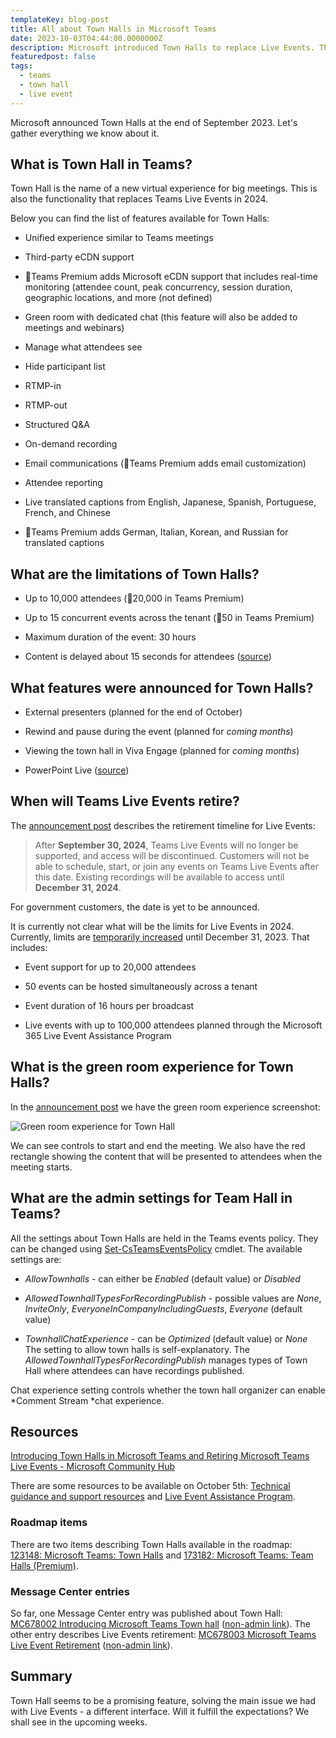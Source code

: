 ```yaml
---
templateKey: blog-post
title: All about Town Halls in Microsoft Teams
date: 2023-10-03T04:44:00.0000000Z
description: Microsoft introduced Town Halls to replace Live Events. This article gathers everything we know about the new functionality in Microsoft Teams.
featuredpost: false
tags:
  - teams
  - town hall
  - live event
---
```


Microsoft announced Town Halls at the end of September 2023. Let's gather everything we know about it.

## What is Town Hall in Teams?

Town Hall is the name of a new virtual experience for big meetings. This is also the functionality that replaces Teams Live Events in 2024.

Below you can find the list of features available for Town Halls:

* Unified experience similar to Teams meetings
* Third-party eCDN support

* 💎Teams Premium adds Microsoft eCDN support that includes real-time monitoring (attendee count, peak concurrency, session duration, geographic locations, and more (not defined)
* Green room with dedicated chat (this feature will also be added to meetings and webinars)

* Manage what attendees see
* Hide participant list

* RTMP-in
* RTMP-out

* Structured Q&A
* On-demand recording

* Email communications (💎Teams Premium adds email customization)
* Attendee reporting

* Live translated captions from English, Japanese, Spanish, Portuguese, French, and Chinese
* 💎Teams Premium adds German, Italian, Korean, and Russian for translated captions 

## What are the limitations of Town Halls?

* Up to 10,000 attendees (💎20,000 in Teams Premium)
* Up to 15 concurrent events across the tenant (💎50 in Teams Premium)

* Maximum duration of the event: 30 hours
* Content is delayed about 15 seconds for attendees ([source](https://techcommunity.microsoft.com/t5/microsoft-teams-blog/introducing-town-halls-in-microsoft-teams-and-retiring-microsoft/bc-p/3941292/highlight/true#M13195))

## What features were announced for Town Halls?

* External presenters (planned for the end of October)
* Rewind and pause during the event (planned for *coming months*)

* Viewing the town hall in Viva Engage (planned for *coming months*)
* PowerPoint Live ([source](https://techcommunity.microsoft.com/t5/microsoft-teams-blog/introducing-town-halls-in-microsoft-teams-and-retiring-microsoft/bc-p/3941101/highlight/true#M13191))

## When will Teams Live Events retire?

The [announcement post](https://techcommunity.microsoft.com/t5/microsoft-teams-blog/introducing-town-halls-in-microsoft-teams-and-retiring-microsoft/ba-p/3925739) describes the retirement timeline for Live Events:

> After **September 30, 2024**, Teams Live Events will no longer be supported, and access will be discontinued. Customers will not be able to schedule, start, or join any events on Teams Live Events after this date. Existing recordings will be available to access until **December 31, 2024**.

For government customers, the date is yet to be announced.

It is currently not clear what will be the limits for Live Events in 2024. Currently, limits are [temporarily increased](https://aka.ms/Stream/Blog/LiveEventOptions) until December 31, 2023. That includes:

* Event support for up to 20,000 attendees
* 50 events can be hosted simultaneously across a tenant

* Event duration of 16 hours per broadcast
* Live events with up to 100,000 attendees planned through the Microsoft 365 Live Event Assistance Program

## What is the green room experience for Town Halls?

In the [announcement post](https://techcommunity.microsoft.com/t5/microsoft-teams-blog/introducing-town-halls-in-microsoft-teams-and-retiring-microsoft/ba-p/3925739) we have the green room experience screenshot:

![Green room experience for Town Hall](../../img/teams-town-halls/green_room.png)

We can see controls to start and end the meeting. We also have the red rectangle showing the content that will be presented to attendees when the meeting starts.

## What are the admin settings for Team Hall in Teams?

All the settings about Town Halls are held in the Teams events policy. They can be changed using [Set-CsTeamsEventsPolicy](https://learn.microsoft.com/en-us/powershell/module/teams/set-csteamseventspolicy?view=teams-ps) cmdlet. The available settings are:

* *AllowTownhalls* - can either be *Enabled* (default value) or *Disabled*
* *AllowedTownhallTypesForRecordingPublish* - possible values are *None*, *InviteOnly*, *EveryoneInCompanyIncludingGuests*, *Everyone* (default value)

* *TownhallChatExperience* - can be *Optimized* (default value) or *None*
The setting to allow town halls is self-explanatory. The *AllowedTownhallTypesForRecordingPublish* manages types of Town Hall where attendees can have recordings published.

Chat experience setting controls whether the town hall organizer can enable *Comment Stream *chat experience.

## Resources

[Introducing Town Halls in Microsoft Teams and Retiring Microsoft Teams Live Events - Microsoft Community Hub](https://techcommunity.microsoft.com/t5/microsoft-teams-blog/introducing-town-halls-in-microsoft-teams-and-retiring-microsoft/ba-p/3925739)

There are some resources to be available on October 5th: [Technical guidance and support resources](https://techcommunity.microsoft.com/t5/microsoft-teams-blog/introducing-town-halls-in-microsoft-teams-and-retiring-microsoft/ba-p/link%20tbd) and [Live Event Assistance Program](https://adoption.microsoft.com/en-us/virtual-event-guidance/assistance/).

### Roadmap items

There are two items describing Town Halls available in the roadmap: [123148: Microsoft Teams: Town Halls](https://www.microsoft.com/en-us/microsoft-365/roadmap?filters=&searchterms=123148) and [173182: Microsoft Teams: Team Halls (Premium)](https://www.microsoft.com/en-us/microsoft-365/roadmap?filters=&searchterms=173182).

### Message Center entries

So far, one Message Center entry was published about Town Hall: [MC678002 Introducing Microsoft Teams Town hall](https://admin.microsoft.com/Adminportal/Home#/MessageCenter/:/messages/MC678002) ([non-admin link](https://m365admin.handsontek.net/introducing-microsoft-teams-town-hall/)). The other entry describes Live Events retirement: [MC678003 Microsoft Teams Live Event Retirement](https://admin.microsoft.com/Adminportal/Home?ref=MessageCenter%2F%3A%2Fmessages%2FMC678003) ([non-admin link](https://m365admin.handsontek.net/microsoft-teams-live-event-retirement/)).

## Summary

Town Hall seems to be a promising feature, solving the main issue we had with Live Events - a different interface. Will it fulfill the expectations? We shall see in the upcoming weeks.
